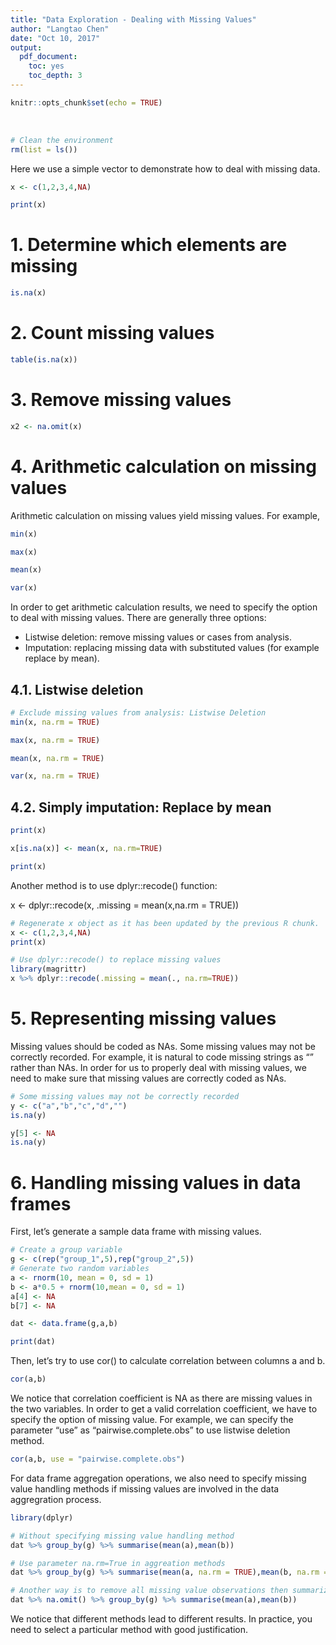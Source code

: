 ```yaml
---
title: "Data Exploration - Dealing with Missing Values"
author: "Langtao Chen"
date: "Oct 10, 2017"
output: 
  pdf_document: 
    toc: yes
    toc_depth: 3
---
```


```r
knitr::opts_chunk$set(echo = TRUE)
```

&nbsp;
&nbsp;


\newpage


```r
# Clean the environment
rm(list = ls())
```


Here we use a simple vector to demonstrate how to deal with missing data.

```r
x <- c(1,2,3,4,NA)

print(x)
```

# 1. Determine which elements are missing

```r
is.na(x)

```

# 2. Count missing values

```r
table(is.na(x))
```

# 3. Remove missing values

```r
x2 <- na.omit(x)
```

# 4. Arithmetic calculation on missing values

Arithmetic calculation on missing values yield missing values. For example,

```r
min(x)
```

```r
max(x)
```

```r
mean(x)
```

```r
var(x)
```

In order to get arithmetic calculation results, we need to specify the option to deal with missing values. There are generally three options:

- Listwise deletion: remove missing values or cases from analysis.
- Imputation: replacing missing data with substituted values (for example replace by mean).

## 4.1. Listwise deletion

```r
# Exclude missing values from analysis: Listwise Deletion
min(x, na.rm = TRUE)
```

```r
max(x, na.rm = TRUE)
```

```r
mean(x, na.rm = TRUE)
```

```r
var(x, na.rm = TRUE)
```

## 4.2. Simply imputation: Replace by mean

```r
print(x)
```

```r
x[is.na(x)] <- mean(x, na.rm=TRUE)

print(x)
```

Another method is to use dplyr::recode() function:

x <- dplyr::recode(x, .missing = mean(x,na.rm = TRUE))

```r
# Regenerate x object as it has been updated by the previous R chunk.
x <- c(1,2,3,4,NA)
print(x)
```

```r
# Use dplyr::recode() to replace missing values
library(magrittr)
x %>% dplyr::recode(.missing = mean(., na.rm=TRUE))
```

# 5. Representing missing values

Missing values should be coded as NAs. Some missing values may not be correctly recorded. For example, it is natural to code missing strings as "" rather than NAs. In order for us to properly deal with missing values, we need to make sure that missing values are correctly coded as NAs.

```r
# Some missing values may not be correctly recorded
y <- c("a","b","c","d","")
is.na(y)
```

```r
y[5] <- NA
is.na(y)
```

# 6. Handling missing values in data frames

First, let's generate a sample data frame with missing values.

```r

# Create a group variable
g <- c(rep("group_1",5),rep("group_2",5))
# Generate two random variables
a <- rnorm(10, mean = 0, sd = 1)
b <- a*0.5 + rnorm(10,mean = 0, sd = 1)
a[4] <- NA
b[7] <- NA

dat <- data.frame(g,a,b)

print(dat)
```

Then, let's try to use cor() to calculate correlation between columns a and b.

```r
cor(a,b)
```

We notice that correlation coefficient is NA as there are missing values in the two variables. In order to get a valid correlation coefficient, we have to specify the option of missing value. For example, we can specify the parameter "use" as "pairwise.complete.obs" to use listwise deletion method.

```r
cor(a,b, use = "pairwise.complete.obs")
```

For data frame aggregation operations, we also need to specify missing value handling methods if missing values are involved in the data aggregration process.

```r
library(dplyr)
```

```r
# Without specifying missing value handling method
dat %>% group_by(g) %>% summarise(mean(a),mean(b))
```

```r
# Use parameter na.rm=True in aggreation methods 
dat %>% group_by(g) %>% summarise(mean(a, na.rm = TRUE),mean(b, na.rm = TRUE))
```


```r
# Another way is to remove all missing value observations then summarize data
dat %>% na.omit() %>% group_by(g) %>% summarise(mean(a),mean(b))
```

We notice that different methods lead to different results. In practice, you need to select a particular method with good justification.
